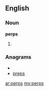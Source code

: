 ==English==

===Noun===
'''perps'''

# {{plural of|[[perp]]}}

===Anagrams===
* {{alphagram|epprs}}
* [[preps#English|preps]]

[[ar:perps]]
[[my:perps]]